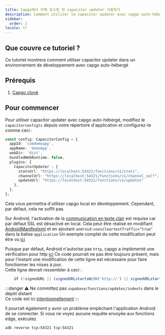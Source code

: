 ```yaml
---
title: Capgo에서 자체 호스팅 된 capacitor updater 사용하기
description: Comment utiliser le capacitor updater avec capgo auto-hébergé
sidebar:
  order: 2
locale: fr
---
```


## Que couvre ce tutoriel ?

Ce tutoriel montrera comment utiliser capacitor updater dans un environnement de développement avec capgo auto-hébergé

## Prérequis

1. [Capgo cloné](https://github.com/Cap-go/capgo/)

## Pour commencer

Pour utiliser capacitor updater avec capgo auto-hébergé, modifiez le `capacitorconfigts` depuis votre répertoire d'application et configurez-le comme ceci :

```ts
const config: CapacitorConfig = {
  appId: 'comdemoapp',
  appName: 'demoApp',
  webDir: 'dist',
  bundledWebRuntime: false,
  plugins: {
    CapacitorUpdater : {
      statsUrl: "https://localhost:54321/functions/v1/stats",
      channelUrl: "https://localhost:54321/functions/v1/channel_self",
      updateUrl: "https://localhost:54321/functions/v1/updates"
    },
  },
};
```

Cela vous permettra d'utiliser capgo local en développement. Cependant, par défaut, cela ne suffit pas.

Sur Android, l'activation de la [communication en texte clair](https://developerandroidcom/topic/security/risks/cleartext/) est requise car par défaut SSL est désactivé en local.
Cela peut être réalisé en modifiant [AndroidManifestxml](https://github.com/Cap-go/capacitor-updater/blob/main/android/src/main/AndroidManifestxml/) et en ajoutant `android:usesCleartextTraffic="true"` dans la balise `application`
Un exemple complet de cette modification peut être vu [ici](https://gistgithubcom/WcaleNieWolny/061a015acdebe35eaf3afd7030797701/)

Puisque par défaut, Android n'autorise pas `http`, capgo a implémenté une vérification pour http [ici](https://github.com/Cap-go/capgo/blob/4cce6c0707d745faa2afbab643e636bad927c602/supabase/functions/updates/indexts/#L396)
Ce code pourrait ne pas être toujours présent, mais pour l'instant une modification de cette ligne est nécessaire pour faire fonctionner les mises à jour.  
Cette ligne devrait ressembler à ceci :
```ts
    if (!signedURL || (signedURLstartsWith('http://') || signedURLstartsWith('https://'))) {
```

:::danger
⚠️ Ne committez pas `supabase/functions/updates/indexts` dans le dépôt distant\
Ce code est ici [intentionnellement](https://github.com/Cap-go/capacitor-updater/issues/37/#issuecomment-1684916354)
:::

Il pourrait également y avoir un problème empêchant l'application Android de se connecter. Si vous ne voyez aucune requête envoyée aux fonctions edge, exécutez
```bash
adb reverse tcp:54321 tcp:54321
```
